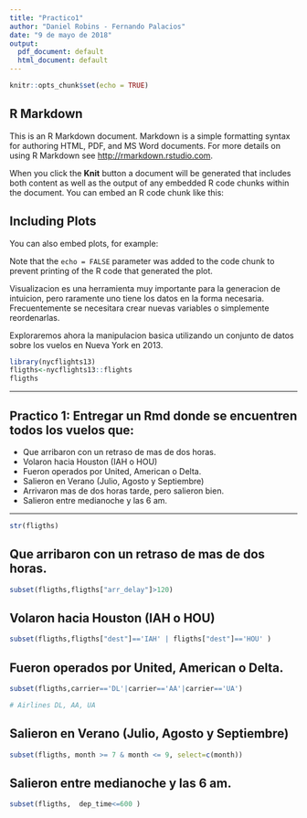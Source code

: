 ```yaml
---
title: "Practico1"
author: "Daniel Robins - Fernando Palacios"
date: "9 de mayo de 2018"
output:
  pdf_document: default
  html_document: default
---
```


```r
knitr::opts_chunk$set(echo = TRUE)
```

## R Markdown

This is an R Markdown document. Markdown is a simple formatting syntax for authoring HTML, PDF, and MS Word documents. For more details on using R Markdown see <http://rmarkdown.rstudio.com>.

When you click the **Knit** button a document will be generated that includes both content as well as the output of any embedded R code chunks within the document. You can embed an R code chunk like this:

## Including Plots

You can also embed plots, for example:

Note that the `echo = FALSE` parameter was added to the code chunk to prevent printing of the R code that generated the plot.

Visualizacion es una herramienta muy importante para la generacion de intuicion, pero
raramente uno tiene los datos en la forma necesaria. Frecuentemente se necesitara 
crear nuevas variables o simplemente reordenarlas.

Exploraremos ahora la manipulacion basica utilizando un conjunto de datos sobre los
vuelos en Nueva York en 2013.

```r
library(nycflights13)
fligths<-nycflights13::flights
fligths
```


***
## Practico 1: Entregar un Rmd donde se encuentren todos los vuelos que:

- Que arribaron con un retraso de mas de dos horas.
- Volaron hacia Houston (IAH o HOU)
- Fueron operados por United, American o Delta.
- Salieron en Verano (Julio, Agosto y Septiembre)
- Arrivaron mas de dos horas tarde, pero salieron bien.
- Salieron entre medianoche y las 6 am.


***
```r
str(fligths)
```
## Que arribaron con un retraso de mas de dos horas.
```r
subset(fligths,fligths["arr_delay"]>120)
```

## Volaron hacia Houston (IAH o HOU)
```r
subset(fligths,fligths["dest"]=='IAH' | fligths["dest"]=='HOU' )
```

## Fueron operados por United, American o Delta.
```r

subset(fligths,carrier=='DL'|carrier=='AA'|carrier=='UA')

# Airlines DL, AA, UA

```

## Salieron en Verano (Julio, Agosto y Septiembre)
```r
subset(fligths, month >= 7 & month <= 9, select=c(month))
```

## Salieron entre medianoche y las 6 am.

```r

subset(fligths,  dep_time<=600 )

```


